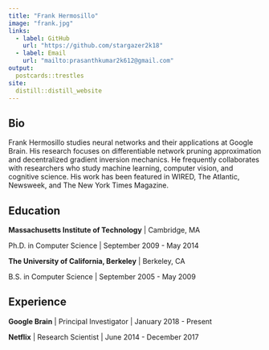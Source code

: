 ```yaml
---
title: "Frank Hermosillo"
image: "frank.jpg"
links:
  - label: GitHub
    url: "https://github.com/stargazer2k18"
  - label: Email
    url: "mailto:prasanthkumar2k612@gmail.com"
output:
  postcards::trestles
site:
  distill::distill_website
---
```

 
## Bio

Frank Hermosillo studies neural networks and their applications at Google 
Brain. His research focuses on differentiable network pruning approximation and 
decentralized gradient inversion mechanics. He frequently collaborates with 
researchers who study machine learning, computer vision, and cognitive science.
His work has been featured in WIRED, The Atlantic, Newsweek, and The New York 
Times Magazine.

## Education

**Massachusetts Institute of Technology** | Cambridge, MA

Ph.D. in Computer Science | September 2009 - May 2014

**The University of California, Berkeley** | Berkeley, CA

B.S. in Computer Science | September 2005 - May 2009

## Experience

**Google Brain** | Principal Investigator | January 2018 - Present

**Netflix** | Research Scientist | June 2014 - December 2017
